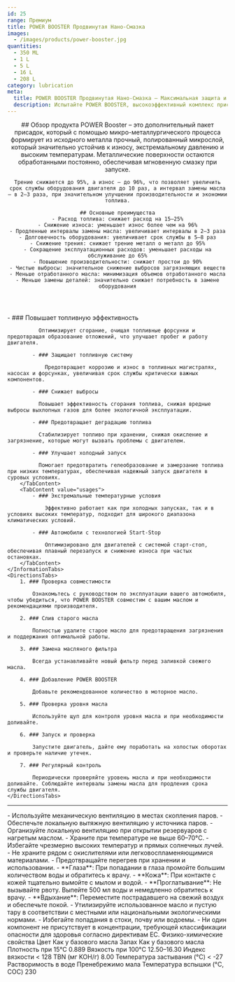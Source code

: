 ```yaml
---
id: 25
range: Премиум
title: POWER BOOSTER Продвинутая Нано-Смазка
images:
  - /images/products/power-booster.jpg
quantities:
  - 350 ML
  - 1 L
  - 5 L
  - 16 L
  - 208 L
category: lubrication
meta:
  title: POWER BOOSTER Продвинутая Нано-Смазка – Максимальная защита и эффективность двигателя
  description: Испытайте POWER BOOSTER, высокоэффективный комплекс присадок, который через микро-металлургический процесс образует прочный микрослой металла, значительно сопротивляющийся износу, экстремальному давлению и высоким температурам. Обеспечивает мгновенную смазку при запуске и увеличивает срок службы двигателя.
---
```


<Header>
    ## Обзор продукта
    POWER Booster – это дополнительный пакет присадок, который с помощью микро-металлургического процесса формирует из исходного металла прочный, полированный микрослой, который значительно устойчив к износу, экстремальному давлению и высоким температурам. Металлические поверхности остаются обработанными постоянно, обеспечивая мгновенную смазку при запуске. 
    
    Трение снижается до 95%, а износ – до 96%, что позволяет увеличить срок службы оборудования двигателя до 10 раз, а интервал замены масла – в 2–3 раза, при значительном улучшении производительности и экономии топлива.

    ## Основные преимущества
    - Расход топлива: снижает расход на 15–25%
    - Снижение износа: уменьшает износ более чем на 96%
    - Продленные интервалы замены масла: увеличивает интервалы в 2–3 раза
    - Долговечность оборудования: увеличивает срок службы в 5–8 раз
    - Снижение трения: снижает трение металл о металл до 95%
    - Сокращение эксплуатационных расходов: уменьшает расходы на обслуживание до 65%
    - Повышение производительности: снижает простои до 90%
    - Чистые выбросы: значительное снижение выбросов загрязняющих веществ
    - Меньше отработанного масла: минимизация объемов отработанного масла
    - Меньше замены деталей: значительно снижает потребность в замене оборудования
</Header>

<Section>
    <InformationTabs>
        <TabContent value="core">
            - ### Повышает топливную эффективность

              Оптимизирует сгорание, очищая топливные форсунки и предотвращая образование отложений, что улучшает пробег и работу двигателя.

            - ### Защищает топливную систему

                Предотвращает коррозию и износ в топливных магистралях, насосах и форсунках, увеличивая срок службы критически важных компонентов.

            - ### Снижает выбросы

              Повышает эффективность сгорания топлива, снижая вредные выбросы выхлопных газов для более экологичной эксплуатации.
    
            - ### Предотвращает деградацию топлива

              Стабилизирует топливо при хранении, снижая окисление и загрязнение, которые могут вызвать проблемы с двигателем.
    
            - ### Улучшает холодный запуск

              Помогает предотвратить гелеобразование и замерзание топлива при низких температурах, обеспечивая надежный запуск двигателя в суровых условиях.
        </TabContent>
        <TabContent value="usages">
            - ### Экстремальные температурные условия

                Эффективно работает как при холодных запусках, так и в условиях высоких температур, подходит для широкого диапазона климатических условий.

            - ### Автомобили с технологией Start-Stop

                Оптимизировано для двигателей с системой старт-стоп, обеспечивая плавный перезапуск и снижение износа при частых остановках.
        </TabContent>
    </InformationTabs>
    <DirectionsTabs>
        1. ### Проверка совместимости
    
            Ознакомьтесь с руководством по эксплуатации вашего автомобиля, чтобы убедиться, что POWER BOOSTER совместим с вашим маслом и рекомендациями производителя.
   
        2. ### Слив старого масла
    
            Полностью удалите старое масло для предотвращения загрязнения и поддержания оптимальной работы.
   
        3. ### Замена масляного фильтра
    
            Всегда устанавливайте новый фильтр перед заливкой свежего масла.
   
        4. ### Добавление POWER BOOSTER
    
            Добавьте рекомендованное количество в моторное масло.
   
        5. ### Проверка уровня масла
    
            Используйте щуп для контроля уровня масла и при необходимости доливайте.
   
        6. ### Запуск и проверка
    
            Запустите двигатель, дайте ему поработать на холостых оборотах и проверьте наличие утечек.
   
        7. ### Регулярный контроль
    
            Периодически проверяйте уровень масла и при необходимости доливайте. Соблюдайте интервалы замены масла для продления срока службы двигателя.
    </DirectionsTabs>
</Section>

***

<Section>
    <SafetyTabs>
        <TabContent value="handling">
            - Используйте механическую вентиляцию в местах скопления паров.
            - Обеспечьте локальную вытяжную вентиляцию у источника паров.
            - Организуйте локальную вентиляцию при открытии резервуаров с нагретым маслом.
            - Храните при температуре не выше 60–70°C.
            - Избегайте чрезмерно высоких температур и прямых солнечных лучей.
            - Не храните рядом с окислителями или легковоспламеняющимися материалами.
            - Предотвращайте перегрев при хранении и использовании.
        </TabContent>
        <TabContent value="first-aid">
            - **Глаза**: При попадании в глаза промойте большим количеством воды и обратитесь к врачу.
            - **Кожа**: При контакте с кожей тщательно вымойте с мылом и водой.
            - **Проглатывание**: Не вызывайте рвоту. Выпейте 500 мл воды и немедленно обратитесь к врачу.
            - **Вдыхание**: Переместите пострадавшего на свежий воздух и обеспечьте покой.
        </TabContent>
        <TabContent value="disposal">
            - Утилизируйте использованное масло и пустую тару в соответствии с местными или национальными экологическими нормами.
            - Избегайте попадания в стоки, почву или водоемы.
        </TabContent>
        <TabContent value="hazardous">
            - Ни один компонент не присутствует в концентрации, требующей классификации опасности для здоровья согласно директивам ЕС.
        </TabContent>
    </SafetyTabs>
  
   <Table>
  <TableHeader>
    <TableRow col={2}>
      <TableHead>Физико-химические свойства</TableHead>
    </TableRow>
  </TableHeader>
  <TableBody>
    <TableRow>
      <TableCell>Цвет</TableCell>
      <TableCell>Как у базового масла</TableCell>
    </TableRow>
    <TableRow>
      <TableCell>Запах</TableCell>
      <TableCell>Как у базового масла</TableCell>
    </TableRow>
    <TableRow>
      <TableCell>Плотность при 15°C</TableCell>
      <TableCell>0.889</TableCell>
    </TableRow>
    <TableRow>
      <TableCell>Вязкость при 100°C</TableCell>
      <TableCell>12.50–16.30</TableCell>
    </TableRow>
    <TableRow>
      <TableCell>Индекс вязкости</TableCell>
      <TableCell>&lt; 128</TableCell>
    </TableRow>
    <TableRow>
      <TableCell>TBN (мг KOH/г)</TableCell>
      <TableCell>8.00</TableCell>
    </TableRow>
    <TableRow>
      <TableCell>Температура застывания (°C)</TableCell>
      <TableCell>&lt; -27</TableCell>
    </TableRow>
    <TableRow>
      <TableCell>Растворимость в воде</TableCell>
      <TableCell>Пренебрежимо мала</TableCell>
    </TableRow>
    <TableRow>
      <TableCell>Температура вспышки (°C, COC)</TableCell>
      <TableCell>230</TableCell>
    </TableRow>
  </TableBody>
</Table>
</Section>
